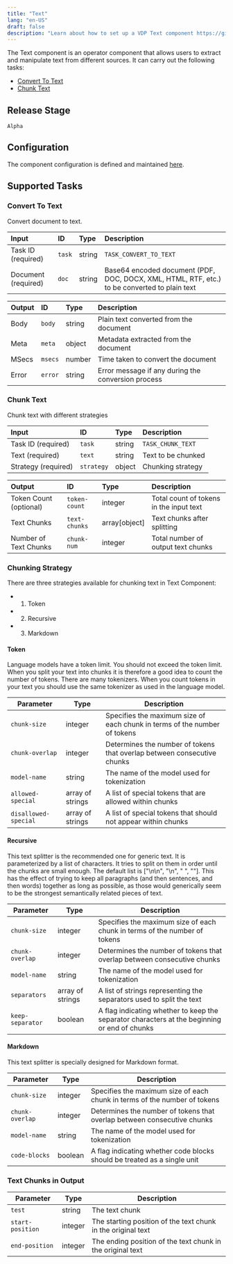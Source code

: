 ```yaml
---
title: "Text"
lang: "en-US"
draft: false
description: "Learn about how to set up a VDP Text component https://github.com/instill-ai/instill-core"
---
```


The Text component is an operator component that allows users to extract and manipulate text from different sources.
It can carry out the following tasks:

- [Convert To Text](#convert-to-text)
- [Chunk Text](#chunk-text)



## Release Stage

`Alpha`



## Configuration

The component configuration is defined and maintained [here](https://github.com/instill-ai/component/blob/main/operator/text/v0/config/definition.json).





## Supported Tasks

### Convert To Text

Convert document to text.


| Input | ID | Type | Description |
| :--- | :--- | :--- | :--- |
| Task ID (required) | `task` | string | `TASK_CONVERT_TO_TEXT` |
| Document (required) | `doc` | string | Base64 encoded document (PDF, DOC, DOCX, XML, HTML, RTF, etc.) to be converted to plain text |



| Output | ID | Type | Description |
| :--- | :--- | :--- | :--- |
| Body | `body` | string | Plain text converted from the document |
| Meta | `meta` | object | Metadata extracted from the document |
| MSecs | `msecs` | number | Time taken to convert the document |
| Error | `error` | string | Error message if any during the conversion process |






### Chunk Text

Chunk text with different strategies


| Input | ID | Type | Description |
| :--- | :--- | :--- | :--- |
| Task ID (required) | `task` | string | `TASK_CHUNK_TEXT` |
| Text (required) | `text` | string | Text to be chunked |
| Strategy (required) | `strategy` | object | Chunking strategy |



| Output | ID | Type | Description |
| :--- | :--- | :--- | :--- |
| Token Count (optional) | `token-count` | integer | Total count of tokens in the input text |
| Text Chunks | `text-chunks` | array[object] | Text chunks after splitting |
| Number of Text Chunks | `chunk-num` | integer | Total number of output text chunks |


### Chunking Strategy
There are three strategies available for chunking text in Text Component:
- 1. Token
- 2. Recursive
- 3. Markdown

#### Token
Language models have a token limit. You should not exceed the token limit. When you split your text into chunks it is therefore a good idea to count the number of tokens. There are many tokenizers. When you count tokens in your text you should use the same tokenizer as used in the language model.

| **Parameter**        | **Type**         | **Description**                                                                                                                                                                                              |
|----------------------|------------------|--------------------------------------------------------------------------------------------------------------------------------------------------------------------------------------------------------------|
| `chunk-size`         | integer          | Specifies the maximum size of each chunk in terms of the number of tokens                                                                                                                                    |
| `chunk-overlap`      | integer          | Determines the number of tokens that overlap between consecutive chunks                                                                                                                                      |
| `model-name`         | string           | The name of the model used for tokenization                                                                                                                                                                  |
| `allowed-special`    | array of strings | A list of special tokens that are allowed within chunks                                                                                                                                                      |
| `disallowed-special` | array of strings | A list of special tokens that should not appear within chunks                                                                                                                                                |

#### Recursive
This text splitter is the recommended one for generic text. It is parameterized by a list of characters. It tries to split on them in order until the chunks are small enough. The default list is ["\n\n", "\n", " ", ""]. This has the effect of trying to keep all paragraphs (and then sentences, and then words) together as long as possible, as those would generically seem to be the strongest semantically related pieces of text.

| **Parameter**      | **Type**         | **Description**                                                                                                                                                                                              |
|--------------------|------------------|--------------------------------------------------------------------------------------------------------------------------------------------------------------------------------------------------------------|
| `chunk-size`       | integer          | Specifies the maximum size of each chunk in terms of the number of tokens                                                                                                                                    |
| `chunk-overlap`    | integer          | Determines the number of tokens that overlap between consecutive chunks                                                                                                                                      |
| `model-name`       | string           | The name of the model used for tokenization                                                                                                                                                                  |
| `separators`       | array of strings | A list of strings representing the separators used to split the text                                                                                                                                         |
| `keep-separator`   | boolean          | A flag indicating whether to keep the separator characters at the beginning or end of chunks                                                                                                                 |


#### Markdown
This text splitter is specially designed for Markdown format.

| **Parameter**      | **Type** | **Description**                                                                                                                                                                                              |
|--------------------|----------|--------------------------------------------------------------------------------------------------------------------------------------------------------------------------------------------------------------|
| `chunk-size`       | integer  | Specifies the maximum size of each chunk in terms of the number of tokens                                                                                                                                    |
| `chunk-overlap`    | integer  | Determines the number of tokens that overlap between consecutive chunks                                                                                                                                      |
| `model-name`       | string   | The name of the model used for tokenization                                                                                                                                                                  |
| `code-blocks`      | boolean  | A flag indicating whether code blocks should be treated as a single unit                                                                                                                                     |

### Text Chunks in Output
| **Parameter**    | **Type** | **Description**                                              |
|------------------|----------|--------------------------------------------------------------|
| `test`           | string   | The text chunk                                               |
| `start-position` | integer  | The starting position of the text chunk in the original text |
| `end-position`   | integer  | The ending position of the text chunk in the original text   |





